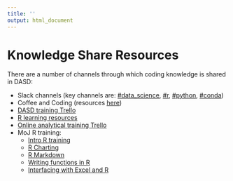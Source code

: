 ```yaml
---
title: ''
output: html_document
---
```


# Knowledge Share Resources {#ksresources}

There are a number of channels through which coding knowledge is shared in DASD:  

* Slack channels (key channels are: [#data_science][341], [#r][342], [#python][343], [#conda][348])  
* Coffee and Coding (resources [here][344])  
* [DASD training Trello][345]  
* [R learning resources][346]  
* [Online analytical training Trello][347]  
* MoJ R training:  
    * [Intro R training][349]  
    * [R Charting][350]
    * [R Markdown][351]
    * [Writing functions in R][352]
    * [Interfacing with Excel and R][353]
    
   
[341]: https://app.slack.com/client/T1PU1AP6D/C1Z8Q18LS
[342]: https://app.slack.com/client/T1PU1AP6D/C1PUCG719
[343]: https://app.slack.com/client/T1PU1AP6D/C1Q09V86S
[344]: https://github.com/moj-analytical-services/Coffee-and-Coding
[345]: https://trello.com/b/zAwm6sCc/dasd-training
[346]: https://docs.google.com/document/d/1R4hBMf26T9HEnCdVz56PpZhwiCv5RhberYL3BxOSKsA/edit
[347]: https://trello.com/b/D5pSkqnT/online-analytical-training
[348]: https://app.slack.com/client/T1PU1AP6D/CSP8603CK
[349]: https://github.com/moj-analytical-services/IntroRTraining
[350]: https://github.com/moj-analytical-services/ggplotTraining
[351]: https://github.com/moj-analytical-services/rmarkdown_training
[352]: https://github.com/moj-analytical-services/writing_functions_in_r
[353]: https://github.com/moj-analytical-services/r-excel-training

